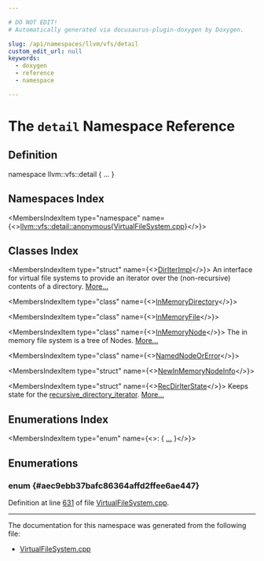 ```yaml
---

# DO NOT EDIT!
# Automatically generated via docusaurus-plugin-doxygen by Doxygen.

slug: /api/namespaces/llvm/vfs/detail
custom_edit_url: null
keywords:
  - doxygen
  - reference
  - namespace

---
```





# The `detail` Namespace Reference

<DoxygenPage pluginConfig={pluginConfig}>



## Definition

<CodeBlock>namespace llvm::vfs::detail &#123; ... &#125;</CodeBlock>

## Namespaces Index

<MembersIndex>

<MembersIndexItem
  type="namespace"
  name={<><a href="/docs/api/namespaces/llvm/vfs/detail/anonymous-virtualfilesystem-cpp-">llvm::vfs::detail::anonymous&#123;VirtualFileSystem.cpp&#125;</a></>}>
</MembersIndexItem>

</MembersIndex>

## Classes Index

<MembersIndex>

<MembersIndexItem
  type="struct"
  name={<><a href="/docs/api/structs/llvm/vfs/detail/diriterimpl">DirIterImpl</a></>}>
An interface for virtual file systems to provide an iterator over the (non-recursive) contents of a directory. <a href="/docs/api/structs/llvm/vfs/detail/diriterimpl/#details">More...</a>
</MembersIndexItem>

<MembersIndexItem
  type="class"
  name={<><a href="/docs/api/classes/llvm/vfs/detail/inmemorydirectory">InMemoryDirectory</a></>}>
</MembersIndexItem>

<MembersIndexItem
  type="class"
  name={<><a href="/docs/api/classes/llvm/vfs/detail/inmemoryfile">InMemoryFile</a></>}>
</MembersIndexItem>

<MembersIndexItem
  type="class"
  name={<><a href="/docs/api/classes/llvm/vfs/detail/inmemorynode">InMemoryNode</a></>}>
The in memory file system is a tree of Nodes. <a href="/docs/api/classes/llvm/vfs/detail/inmemorynode/#details">More...</a>
</MembersIndexItem>

<MembersIndexItem
  type="class"
  name={<><a href="/docs/api/classes/llvm/vfs/detail/namednodeorerror">NamedNodeOrError</a></>}>
</MembersIndexItem>

<MembersIndexItem
  type="struct"
  name={<><a href="/docs/api/structs/llvm/vfs/detail/newinmemorynodeinfo">NewInMemoryNodeInfo</a></>}>
</MembersIndexItem>

<MembersIndexItem
  type="struct"
  name={<><a href="/docs/api/structs/llvm/vfs/detail/recdiriterstate">RecDirIterState</a></>}>
Keeps state for the <a href="/docs/api/classes/llvm/vfs/recursive-directory-iterator">recursive&#95;directory&#95;iterator</a>. <a href="/docs/api/structs/llvm/vfs/detail/recdiriterstate/#details">More...</a>
</MembersIndexItem>

</MembersIndex>

## Enumerations Index

<MembersIndex>

<MembersIndexItem
  type="enum"
  name={<>:  &#123; <a href="#aec9ebb37bafc86364affd2ffee6ae447">...</a> &#125;</>}>
</MembersIndexItem>

</MembersIndex>


<SectionDefinition>

## Enumerations

### enum  {#aec9ebb37bafc86364affd2ffee6ae447}

<MemberDefinition
  prototype="enum llvm::vfs::detail::InMemoryNodeKind ">

<EnumerationList title="Enumeration values">

<Link id="aec9ebb37bafc86364affd2ffee6ae447a065fbec77ff1401f9541a8c15dab6320" />
<EnumerationListItem name="IME_File">

</EnumerationListItem>

<Link id="aec9ebb37bafc86364affd2ffee6ae447a515e93b1be78e55a0ede0ad7c0e5bbb7" />
<EnumerationListItem name="IME_Directory">

</EnumerationListItem>

<Link id="aec9ebb37bafc86364affd2ffee6ae447a4c4eb67d713d371ec32556d4925b7ad2" />
<EnumerationListItem name="IME_HardLink">

</EnumerationListItem>

<Link id="aec9ebb37bafc86364affd2ffee6ae447ab0be8b87a59bba81c0489ee1f326f052" />
<EnumerationListItem name="IME_SymbolicLink">

</EnumerationListItem>

</EnumerationList>

Definition at line <a href="/docs/api/files/lib/lib/support/virtualfilesystem-cpp/#l00631">631</a> of file <a href="/docs/api/files/lib/lib/support/virtualfilesystem-cpp">VirtualFileSystem.cpp</a>.
</MemberDefinition>

</SectionDefinition>

<hr/>

The documentation for this namespace was generated from the following file:

<ul>
<li><a href="/docs/api/files/lib/lib/support/virtualfilesystem-cpp">VirtualFileSystem.cpp</a></li>
</ul>

</DoxygenPage>
